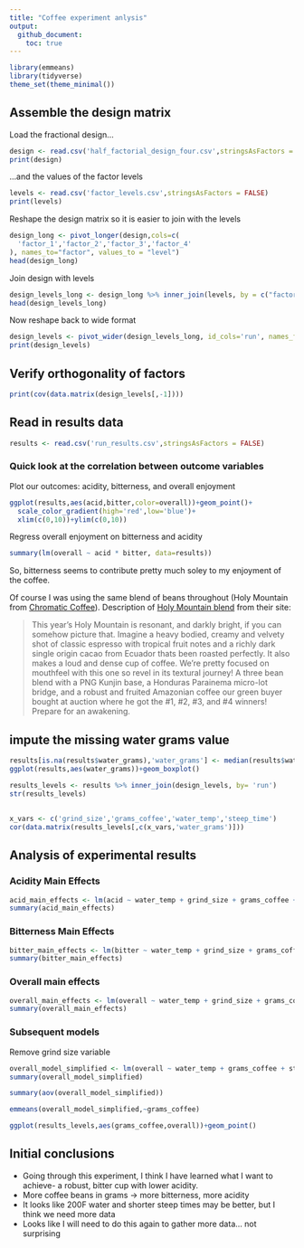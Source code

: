 ```yaml
---
title: "Coffee experiment anlysis"
output:
  github_document:
    toc: true
---
```


```r
library(emmeans)
library(tidyverse)
theme_set(theme_minimal())
```


## Assemble the design matrix

Load the fractional design...

```r
design <- read.csv('half_factorial_design_four.csv',stringsAsFactors = FALSE)
print(design)
```


...and the values of the factor levels

```r
levels <- read.csv('factor_levels.csv',stringsAsFactors = FALSE)
print(levels)
```


Reshape the design matrix so it is easier to join with the levels

```r
design_long <- pivot_longer(design,cols=c(
  'factor_1','factor_2','factor_3','factor_4'
), names_to="factor", values_to = "level")
head(design_long)
```


Join design with levels

```r
design_levels_long <- design_long %>% inner_join(levels, by = c("factor","level"))
head(design_levels_long)
```


Now reshape back to wide format

```r
design_levels <- pivot_wider(design_levels_long, id_cols='run', names_from = 'variable', values_from = 'value')
print(design_levels)
```

## Verify orthogonality of factors
```r
print(cov(data.matrix(design_levels[,-1])))
```


## Read in results data

```r
results <- read.csv('run_results.csv',stringsAsFactors = FALSE)
```


### Quick look at the correlation between outcome variables

Plot our outcomes: acidity, bitterness, and overall enjoyment

```r
ggplot(results,aes(acid,bitter,color=overall))+geom_point()+
  scale_color_gradient(high='red',low='blue')+
  xlim(c(0,10))+ylim(c(0,10))
```

Regress overall enjoyment on bitterness and acidity

```r
summary(lm(overall ~ acid * bitter, data=results))
```

So, bitterness seems to contribute pretty much soley to my enjoyment of the coffee.

Of course I was using the same blend of beans throughout (Holy Mountain from [Chromatic Coffee](https://www.chromaticcoffee.com/)).
Description of [Holy Mountain blend](https://www.chromaticcoffee.com/holy-mountain-blend/) from their site:

> This year's Holy Mountain is resonant, and darkly bright, if you can somehow picture that. Imagine a heavy bodied, creamy and velvety shot of classic espresso with tropical fruit notes and a richly dark single origin cacao from Ecuador thats been roasted perfectly. It also makes a loud and dense cup of coffee. We're pretty focused on mouthfeel with this one so revel in its textural journey! A three bean blend with a PNG Kunjin base, a Honduras Parainema micro-lot bridge, and a robust and fruited Amazonian coffee our green buyer bought at auction where he got the #1, #2, #3, and #4 winners! Prepare for an awakening.


## impute the missing water grams value

```r
results[is.na(results$water_grams),'water_grams'] <- median(results$water_grams,na.rm=TRUE)
ggplot(results,aes(water_grams))+geom_boxplot()
```



```r
results_levels <- results %>% inner_join(design_levels, by= 'run')
str(results_levels)
```

##
```r
x_vars <- c('grind_size','grams_coffee','water_temp','steep_time')
cor(data.matrix(results_levels[,c(x_vars,'water_grams')]))
```






## Analysis of experimental results

### Acidity Main Effects

```r
acid_main_effects <- lm(acid ~ water_temp + grind_size + grams_coffee + steep_time, data=results_levels)
summary(acid_main_effects)
```

### Bitterness Main Effects

```r
bitter_main_effects <- lm(bitter ~ water_temp + grind_size + grams_coffee + steep_time, data=results_levels)
summary(bitter_main_effects)
```


### Overall main effects

```r
overall_main_effects <- lm(overall ~ water_temp + grind_size + grams_coffee + steep_time, data=results_levels)
summary(overall_main_effects)
```

### Subsequent models

Remove grind size variable

```r
overall_model_simplified <- lm(overall ~ water_temp + grams_coffee + steep_time, data=results_levels)
summary(overall_model_simplified)
```


```r
summary(aov(overall_model_simplified))
```


```r
emmeans(overall_model_simplified,~grams_coffee)
```

```r
ggplot(results_levels,aes(grams_coffee,overall))+geom_point()
```


## Initial conclusions

- Going through this experiment, I think I have learned what I want to achieve- a robust, bitter cup with lower acidity.
- More coffee beans in grams -> more bitterness, more acidity
- It looks like 200F water and shorter steep times may be better, but I think we need more data
- Looks like I will need to do this again to gather more data... not surprising
